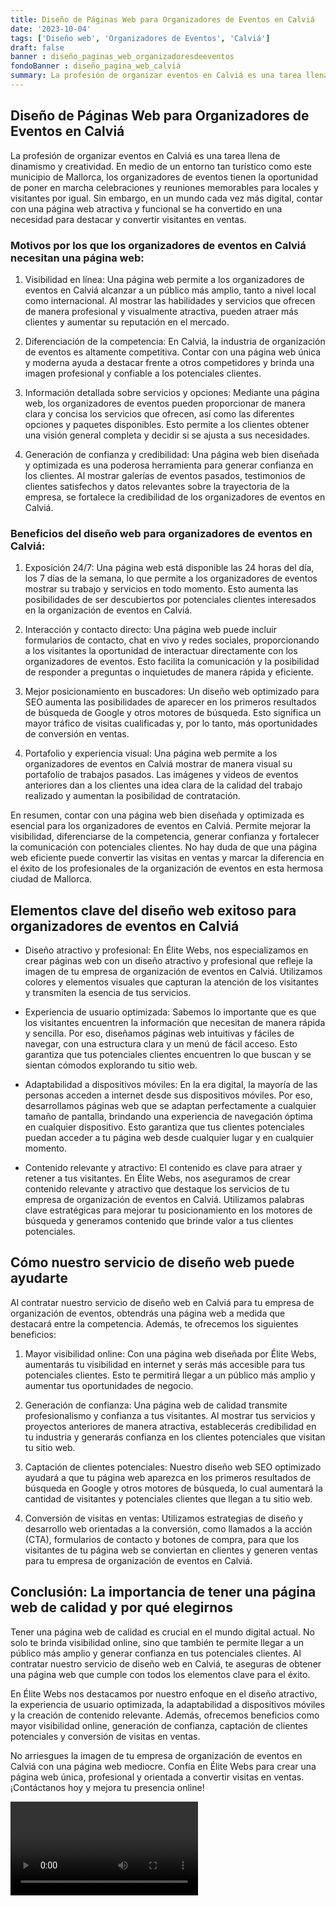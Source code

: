 ```yaml
---
title: Diseño de Páginas Web para Organizadores de Eventos en Calviá
date: '2023-10-04'
tags: ['Diseño web', 'Organizadores de Eventos', 'Calviá']
draft: false
banner : diseño_paginas_web_organizadoresdeeventos
fondoBanner : diseño_pagina_web_calviá
summary: La profesión de organizar eventos en Calviá es una tarea llena de dinamismo y creatividad. En medio de un entorno tan turístico como este municipio de Mallorca, los organizadores de eventos tienen la oportunidad de poner en marcha celebraciones y reuniones memorables para locales y visitantes por igual. Sin embargo, en un mundo cada vez más digital, contar con una página web atractiva y funcional se ha convertido en una necesidad para destacar y convertir visitantes en ventas.
---
```


## Diseño de Páginas Web para Organizadores de Eventos en Calviá

La profesión de organizar eventos en Calviá es una tarea llena de dinamismo y creatividad. En medio de un entorno tan turístico como este municipio de Mallorca, los organizadores de eventos tienen la oportunidad de poner en marcha celebraciones y reuniones memorables para locales y visitantes por igual. Sin embargo, en un mundo cada vez más digital, contar con una página web atractiva y funcional se ha convertido en una necesidad para destacar y convertir visitantes en ventas.

### Motivos por los que los organizadores de eventos en Calviá necesitan una página web:

1. Visibilidad en línea: Una página web permite a los organizadores de eventos en Calviá alcanzar a un público más amplio, tanto a nivel local como internacional. Al mostrar las habilidades y servicios que ofrecen de manera profesional y visualmente atractiva, pueden atraer más clientes y aumentar su reputación en el mercado.

2. Diferenciación de la competencia: En Calviá, la industria de organización de eventos es altamente competitiva. Contar con una página web única y moderna ayuda a destacar frente a otros competidores y brinda una imagen profesional y confiable a los potenciales clientes.

3. Información detallada sobre servicios y opciones: Mediante una página web, los organizadores de eventos pueden proporcionar de manera clara y concisa los servicios que ofrecen, así como las diferentes opciones y paquetes disponibles. Esto permite a los clientes obtener una visión general completa y decidir si se ajusta a sus necesidades.

4. Generación de confianza y credibilidad: Una página web bien diseñada y optimizada es una poderosa herramienta para generar confianza en los clientes. Al mostrar galerías de eventos pasados, testimonios de clientes satisfechos y datos relevantes sobre la trayectoria de la empresa, se fortalece la credibilidad de los organizadores de eventos en Calviá.

### Beneficios del diseño web para organizadores de eventos en Calviá:

1. Exposición 24/7: Una página web está disponible las 24 horas del día, los 7 días de la semana, lo que permite a los organizadores de eventos mostrar su trabajo y servicios en todo momento. Esto aumenta las posibilidades de ser descubiertos por potenciales clientes interesados en la organización de eventos en Calviá.

2. Interacción y contacto directo: Una página web puede incluir formularios de contacto, chat en vivo y redes sociales, proporcionando a los visitantes la oportunidad de interactuar directamente con los organizadores de eventos. Esto facilita la comunicación y la posibilidad de responder a preguntas o inquietudes de manera rápida y eficiente.

3. Mejor posicionamiento en buscadores: Un diseño web optimizado para SEO aumenta las posibilidades de aparecer en los primeros resultados de búsqueda de Google y otros motores de búsqueda. Esto significa un mayor tráfico de visitas cualificadas y, por lo tanto, más oportunidades de conversión en ventas.

4. Portafolio y experiencia visual: Una página web permite a los organizadores de eventos en Calviá mostrar de manera visual su portafolio de trabajos pasados. Las imágenes y videos de eventos anteriores dan a los clientes una idea clara de la calidad del trabajo realizado y aumentan la posibilidad de contratación.

En resumen, contar con una página web bien diseñada y optimizada es esencial para los organizadores de eventos en Calviá. Permite mejorar la visibilidad, diferenciarse de la competencia, generar confianza y fortalecer la comunicación con potenciales clientes. No hay duda de que una página web eficiente puede convertir las visitas en ventas y marcar la diferencia en el éxito de los profesionales de la organización de eventos en esta hermosa ciudad de Mallorca.

<GifSeo />

<Cta />

## Elementos clave del diseño web exitoso para organizadores de eventos en Calviá

- Diseño atractivo y profesional: En Élite Webs, nos especializamos en crear páginas web con un diseño atractivo y profesional que refleje la imagen de tu empresa de organización de eventos en Calviá. Utilizamos colores y elementos visuales que capturan la atención de los visitantes y transmiten la esencia de tus servicios.

- Experiencia de usuario optimizada: Sabemos lo importante que es que los visitantes encuentren la información que necesitan de manera rápida y sencilla. Por eso, diseñamos páginas web intuitivas y fáciles de navegar, con una estructura clara y un menú de fácil acceso. Esto garantiza que tus potenciales clientes encuentren lo que buscan y se sientan cómodos explorando tu sitio web.

- Adaptabilidad a dispositivos móviles: En la era digital, la mayoría de las personas acceden a internet desde sus dispositivos móviles. Por eso, desarrollamos páginas web que se adaptan perfectamente a cualquier tamaño de pantalla, brindando una experiencia de navegación óptima en cualquier dispositivo. Esto garantiza que tus clientes potenciales puedan acceder a tu página web desde cualquier lugar y en cualquier momento.

- Contenido relevante y atractivo: El contenido es clave para atraer y retener a tus visitantes. En Élite Webs, nos aseguramos de crear contenido relevante y atractivo que destaque los servicios de tu empresa de organización de eventos en Calviá. Utilizamos palabras clave estratégicas para mejorar tu posicionamiento en los motores de búsqueda y generamos contenido que brinde valor a tus clientes potenciales.

## Cómo nuestro servicio de diseño web puede ayudarte

Al contratar nuestro servicio de diseño web en Calviá para tu empresa de organización de eventos, obtendrás una página web a medida que destacará entre la competencia. Además, te ofrecemos los siguientes beneficios:

1. Mayor visibilidad online: Con una página web diseñada por Élite Webs, aumentarás tu visibilidad en internet y serás más accesible para tus potenciales clientes. Esto te permitirá llegar a un público más amplio y aumentar tus oportunidades de negocio.

2. Generación de confianza: Una página web de calidad transmite profesionalismo y confianza a tus visitantes. Al mostrar tus servicios y proyectos anteriores de manera atractiva, establecerás credibilidad en tu industria y generarás confianza en los clientes potenciales que visitan tu sitio web.

3. Captación de clientes potenciales: Nuestro diseño web SEO optimizado ayudará a que tu página web aparezca en los primeros resultados de búsqueda en Google y otros motores de búsqueda, lo cual aumentará la cantidad de visitantes y potenciales clientes que llegan a tu sitio web. 

4. Conversión de visitas en ventas: Utilizamos estrategias de diseño y desarrollo web orientadas a la conversión, como llamados a la acción (CTA), formularios de contacto y botones de compra, para que los visitantes de tu página web se conviertan en clientes y generen ventas para tu empresa de organización de eventos en Calviá.

## Conclusión: La importancia de tener una página web de calidad y por qué elegirnos

Tener una página web de calidad es crucial en el mundo digital actual. No solo te brinda visibilidad online, sino que también te permite llegar a un público más amplio y generar confianza en tus potenciales clientes. Al contratar nuestro servicio de diseño web en Calviá, te aseguras de obtener una página web que cumple con todos los elementos clave para el éxito.

En Élite Webs nos destacamos por nuestro enfoque en el diseño atractivo, la experiencia de usuario optimizada, la adaptabilidad a dispositivos móviles y la creación de contenido relevante. Además, ofrecemos beneficios como mayor visibilidad online, generación de confianza, captación de clientes potenciales y conversión de visitas en ventas.

No arriesgues la imagen de tu empresa de organización de eventos en Calviá con una página web mediocre. Confía en Élite Webs para crear una página web única, profesional y orientada a convertir visitas en ventas. ¡Contáctanos hoy y mejora tu presencia online!

<Video />

<CtaBot job='Organizadores de Eventos' city='Calviá'/>

<Gmaps query='Calviá+españa+maps' />